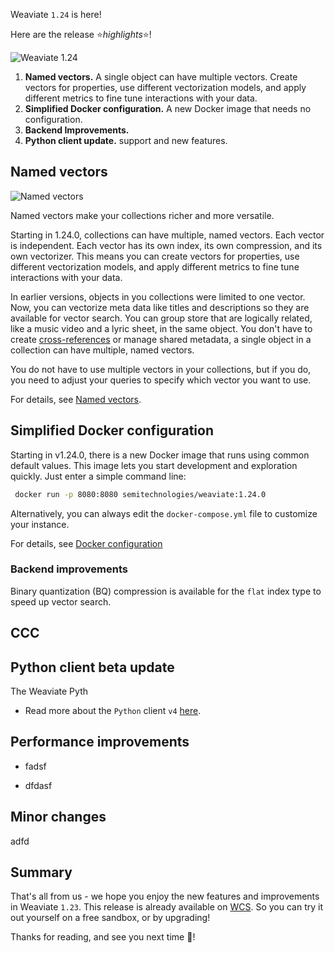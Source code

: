 Weaviate `1.24` is here!

Here are the release ⭐️*highlights*⭐️!

![Weaviate 1.24](./img/hero.png)

1. **Named vectors.** A single object can have multiple vectors. Create vectors for properties, use different vectorization models, and apply different metrics to fine tune interactions with your data.
1. **Simplified Docker configuration.** A new Docker image that needs no configuration. 
1. **Backend Improvements.** 
1. **Python client update.**  support and new features.

## Named vectors

![Named vectors](./img/multi-vector.png)

Named vectors make your collections richer and more versatile.
 
Starting in 1.24.0, collections can have multiple, named vectors. Each vector is independent. Each vector has its own index, its own compression, and its own vectorizer. This means you can create vectors for properties, use different vectorization models, and apply different metrics to fine tune interactions with your data.

In earlier versions, objects in you collections were limited to one vector. Now, you can vectorize meta data like titles and descriptions so they are available for vector search. You can group store that are logically related, like a music video and a lyric sheet, in the same object. You don't have to create [cross-references](/developers/weaviate/manage-data/cross-references.mdx) or manage shared metadata, a single object in a collection can have multiple, named vectors.

You do not have to use multiple vectors in your collections, but if you do, you need to adjust your queries to specify which vector you want to use. 

For details, see [Named vectors](./_core-1-24-include.mdx).

## Simplified Docker configuration

Starting in v1.24.0, there is a new Docker image that runs using common default values. This image lets you start development and exploration quickly. Just enter a simple command line:

```bash
 docker run -p 8080:8080 semitechnologies/weaviate:1.24.0
```

 Alternatively, you can always edit the `docker-compose.yml` file to customize your instance.

For details, see [Docker configuration](./developers/weaviate/installation/docker-compose.md)

### Backend improvements

Binary quantization (BQ) compression is available for the `flat` index type to speed up vector search.


## CCC



## Python client beta update

The Weaviate Pyth
* Read more about the `Python` client `v4` [here](/developers/weaviate/client-libraries/python).


## Performance improvements

* fadsf

* dfdasf

## Minor changes

adfd 

## Summary

That's all from us - we hope you enjoy the new features and improvements in Weaviate `1.23`. This release is already available on [WCS](https://console.weaviate.cloud/). So you can try it out yourself on a free sandbox, or by upgrading!

Thanks for reading, and see you next time 👋!
